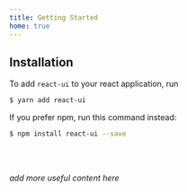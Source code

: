 ```yaml
---
title: Getting Started
home: true
---
```


## Installation

To add `react-ui` to your react application, run

```bash
$ yarn add react-ui
```

If you prefer npm, run this command instead:

```bash
$ npm install react-ui --save
```

<br /><br />

_add more useful content here_
